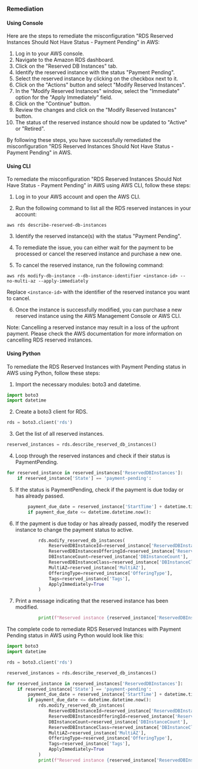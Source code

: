 ### Remediation

#### Using Console

Here are the steps to remediate the misconfiguration "RDS Reserved Instances Should Not Have Status - Payment Pending" in AWS:

1. Log in to your AWS console.
2. Navigate to the Amazon RDS dashboard.
3. Click on the "Reserved DB Instances" tab.
4. Identify the reserved instance with the status "Payment Pending".
5. Select the reserved instance by clicking on the checkbox next to it.
6. Click on the "Actions" button and select "Modify Reserved Instances".
7. In the "Modify Reserved Instances" window, select the "Immediate" option for the "Apply Immediately" field.
8. Click on the "Continue" button.
9. Review the changes and click on the "Modify Reserved Instances" button.
10. The status of the reserved instance should now be updated to "Active" or "Retired".

By following these steps, you have successfully remediated the misconfiguration "RDS Reserved Instances Should Not Have Status - Payment Pending" in AWS.

#### Using CLI

To remediate the misconfiguration "RDS Reserved Instances Should Not Have Status - Payment Pending" in AWS using AWS CLI, follow these steps:

1. Log in to your AWS account and open the AWS CLI.

2. Run the following command to list all the RDS reserved instances in your account:

```
aws rds describe-reserved-db-instances
```

3. Identify the reserved instance(s) with the status "Payment Pending".

4. To remediate the issue, you can either wait for the payment to be processed or cancel the reserved instance and purchase a new one.

5. To cancel the reserved instance, run the following command:

```
aws rds modify-db-instance --db-instance-identifier <instance-id> --no-multi-az --apply-immediately
```

Replace `<instance-id>` with the identifier of the reserved instance you want to cancel.

6. Once the instance is successfully modified, you can purchase a new reserved instance using the AWS Management Console or AWS CLI.

Note: Cancelling a reserved instance may result in a loss of the upfront payment. Please check the AWS documentation for more information on cancelling RDS reserved instances.

#### Using Python

To remediate the RDS Reserved Instances with Payment Pending status in AWS using Python, follow these steps:

1. Import the necessary modules: boto3 and datetime.

```python
import boto3
import datetime
```

2. Create a boto3 client for RDS.

```python
rds = boto3.client('rds')
```

3. Get the list of all reserved instances.

```python
reserved_instances = rds.describe_reserved_db_instances()
```

4. Loop through the reserved instances and check if their status is PaymentPending.

```python
for reserved_instance in reserved_instances['ReservedDBInstances']:
    if reserved_instance['State'] == 'payment-pending':
```

5. If the status is PaymentPending, check if the payment is due today or has already passed.

```python
        payment_due_date = reserved_instance['StartTime'] + datetime.timedelta(days=1)
        if payment_due_date <= datetime.datetime.now():
```

6. If the payment is due today or has already passed, modify the reserved instance to change the payment status to active.

```python
            rds.modify_reserved_db_instances(
                ReservedDBInstanceId=reserved_instance['ReservedDBInstanceId'],
                ReservedDBInstancesOfferingId=reserved_instance['ReservedDBInstancesOfferingId'],
                DBInstanceCount=reserved_instance['DBInstanceCount'],
                ReservedDBInstanceClass=reserved_instance['DBInstanceClass'],
                MultiAZ=reserved_instance['MultiAZ'],
                OfferingType=reserved_instance['OfferingType'],
                Tags=reserved_instance['Tags'],
                ApplyImmediately=True
            )
```

7. Print a message indicating that the reserved instance has been modified.

```python
            print(f"Reserved instance {reserved_instance['ReservedDBInstanceId']} has been modified.")
```

The complete code to remediate RDS Reserved Instances with Payment Pending status in AWS using Python would look like this:

```python
import boto3
import datetime

rds = boto3.client('rds')

reserved_instances = rds.describe_reserved_db_instances()

for reserved_instance in reserved_instances['ReservedDBInstances']:
    if reserved_instance['State'] == 'payment-pending':
        payment_due_date = reserved_instance['StartTime'] + datetime.timedelta(days=1)
        if payment_due_date <= datetime.datetime.now():
            rds.modify_reserved_db_instances(
                ReservedDBInstanceId=reserved_instance['ReservedDBInstanceId'],
                ReservedDBInstancesOfferingId=reserved_instance['ReservedDBInstancesOfferingId'],
                DBInstanceCount=reserved_instance['DBInstanceCount'],
                ReservedDBInstanceClass=reserved_instance['DBInstanceClass'],
                MultiAZ=reserved_instance['MultiAZ'],
                OfferingType=reserved_instance['OfferingType'],
                Tags=reserved_instance['Tags'],
                ApplyImmediately=True
            )
            print(f"Reserved instance {reserved_instance['ReservedDBInstanceId']} has been modified.")
```

